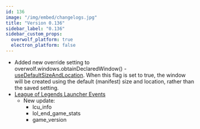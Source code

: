 ```yaml
---
id: 136
image: "/img/embed/changelogs.jpg"
title: "Version 0.136"
sidebar_label: "0.136"
sidebar_custom_props:
  overwolf_platform: true
  electron_platform: false
---
```


* Added new override setting to overwolf.windows.obtainDeclaredWindow() - [useDefaultSizeAndLocation](/api/windows#obtaindeclaredwindowwindowname-usedefaultsizeandlocation-callback).
  When this flag is set to true, the window will be created using the default (manifest) size and location, rather than the saved setting.
* [League of Legends Launcher Events](/api/games/launchers/events/league-of-legends#docsNav)
  * New update:
    * lcu_info
    * lol_end_game_stats
    * game_version

